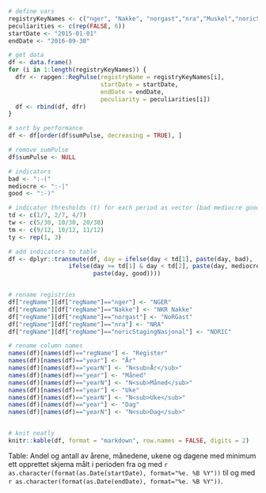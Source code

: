 ```r
# define vars
registryKeyNames <- c("nger", "Nakke", "norgast","nra","Muskel","noricStagingNasjonal")
peculiarities <- c(rep(FALSE, 6))
startDate <- "2015-01-01"
endDate <- "2016-09-30"

# get data
df <- data.frame()
for (i in 1:length(registryKeyNames)) {
  dfr <- rapgen::RegPulse(registryName = registryKeyNames[i],
                          startDate = startDate,
                          endDate = endDate,
                          peculiarity = peculiarities[i])
  df <- rbind(df, dfr)
}

# sort by performance
df <- df[order(df$sumPulse, decreasing = TRUE), ]

# remove sumPulse
df$sumPulse <- NULL

# indicators
bad <- ":-("
mediocre <- ":-|"
good <- ":-)"

# indicator thresholds (t) for each period as vector [bad mediocre good]
td <- c(1/7, 2/7, 4/7)
tw <- c(5/30, 10/30, 20/30)
tm <- c(9/12, 10/12, 11/12)
ty <- rep(1, 3)

# add indicators to table
df <- dplyr::transmute(df, day = ifelse(day < td[1], paste(day, bad),
                 ifelse(day >= td[1] & day < td[2], paste(day, mediocre),
                        paste(day, good))))


# rename registries
df["regName"][df["regName"]=="nger"] <- "NGER"
df["regName"][df["regName"]=="Nakke"] <- "NKR Nakke"
df["regName"][df["regName"]=="norgast"] <- "NoRGast"
df["regName"][df["regName"]=="nra"] <- "NRA"
df["regName"][df["regName"]=="noricStagingNasjonal"] <- "NORIC"

# rename column names
names(df)[names(df)=="regName"] <- "Register"
names(df)[names(df)=="year"] <- "År"
names(df)[names(df)=="yearN"] <- "N<sub>År</sub>"
names(df)[names(df)=="year"] <- "Måned"
names(df)[names(df)=="yearN"] <- "N<sub>Måned</sub>"
names(df)[names(df)=="year"] <- "Uke"
names(df)[names(df)=="yearN"] <- "N<sub>Uke</sub>"
names(df)[names(df)=="year"] <- "Dag"
names(df)[names(df)=="yearN"] <- "N<sub>Dag</sub>"


# knit neatly
knitr::kable(df, format = "markdown", row.names = FALSE, digits = 2)
```
Table: Andel og antall av årene, månedene, ukene og dagene med minimum ett opprettet skjema målt i perioden fra og med `r as.character(format(as.Date(startDate), format="%e. %B %Y"))` til og med `r as.character(format(as.Date(endDate), format="%e. %B %Y"))`.
